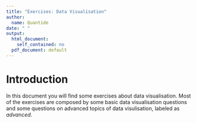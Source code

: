 ```yaml
---
title: "Exercises: Data Visualisation"
author:
  name: Quantide
date: " "
output:
  html_document:
    self_contained: no
  pdf_document: default
---
```




Introduction
===========================================

In this document you will find some exercises about data visualisation. Most of the exercises are composed by some basic data visualisation questions and some questions on advanced topics of data visulisation, labeled as _advanced_.


<!--
* _Writing R functions_
-->

